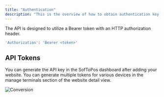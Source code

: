 ```yaml
---
title: "Authentication"
description: "This is the overview of how to obtain authentication key from SofToPos Api"
---
```


The API is designed to utilize a Bearer token with an HTTP authorization header.

```bash
'Authorization': 'Bearer <token>'
```

## API Tokens

You can generate the API key in the SofToPos dashboard after adding your website. You can generate multiple tokens for various devices in the manage terminals section of the website detail view.

![Conversion](/images/website_terminals.png)